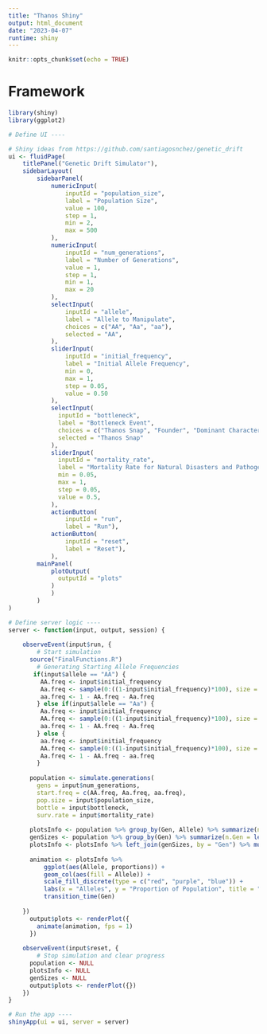 ```yaml
---
title: "Thanos Shiny"
output: html_document
date: "2023-04-07"
runtime: shiny
---
```


```r
knitr::opts_chunk$set(echo = TRUE)
```

# Framework

```r
library(shiny)
library(ggplot2)

# Define UI ----

# Shiny ideas from https://github.com/santiagosnchez/genetic_drift
ui <- fluidPage(
    titlePanel("Genetic Drift Simulator"),
    sidebarLayout(
        sidebarPanel(
            numericInput(
                inputId = "population_size", 
                label = "Population Size", 
                value = 100, 
                step = 1, 
                min = 2,
                max = 500
            ), 
            numericInput(
                inputId = "num_generations",
                label = "Number of Generations",
                value = 1,
                step = 1,
                min = 1,
                max = 20
            ),
            selectInput(
                inputId = "allele",
                label = "Allele to Manipulate",
                choices = c("AA", "Aa", "aa"),
                selected = "AA",
            ),
            sliderInput(
                inputId = "initial_frequency", 
                label = "Initial Allele Frequency", 
                min = 0, 
                max = 1, 
                step = 0.05, 
                value = 0.50
            ), 
            selectInput(
              inputId = "bottleneck",
              label = "Bottleneck Event",
              choices = c("Thanos Snap", "Founder", "Dominant Characteristic Pathogen", "Recessive Characteristic Pathogen", "Natural Disaster"),
              selected = "Thanos Snap"
            ),
            sliderInput(
              inputId = "mortality_rate",
              label = "Mortality Rate for Natural Disasters and Pathogens",
              min = 0.05,
              max = 1,
              step = 0.05,
              value = 0.5,
            ),
            actionButton(
                inputId = "run", 
                label = "Run"), 
            actionButton(
                inputId = "reset", 
                label = "Reset"), 
            ),
        mainPanel(
            plotOutput(
              outputId = "plots"
            )
            )
        )
)

# Define server logic ----
server <- function(input, output, session) {
  
    observeEvent(input$run, {
        # Start simulation
      source("FinalFunctions.R")
        # Generating Starting Allele Frequencies
       if(input$allele == "AA") {
         AA.freq <- input$initial_frequency
         Aa.freq <- sample(0:((1-input$initial_frequency)*100), size = 1)/100
         aa.freq <- 1 - AA.freq - Aa.freq
        } else if(input$allele == "Aa") {
         Aa.freq <- input$initial_frequency
         AA.freq <- sample(0:((1-input$initial_frequency)*100), size = 1)/100
         aa.freq <- 1 - AA.freq - Aa.freq
        } else {
         aa.freq <- input$initial_frequency
         AA.freq <- sample(0:((1-input$initial_frequency)*100), size = 1)/100
         Aa.freq <- 1 - AA.freq - aa.freq
        }
      
      population <- simulate.generations(
        gens = input$num_generations, 
        start.freq = c(AA.freq, Aa.freq, aa.freq), 
        pop.size = input$population_size, 
        bottle = input$bottleneck, 
        surv.rate = input$mortality_rate)
      
      plotsInfo <- population %>% group_by(Gen, Allele) %>% summarize(n.Allele = length(Allele))
      genSizes <- population %>% group_by(Gen) %>% summarize(n.Gen = length(Gen))
      plotsInfo <- plotsInfo %>% left_join(genSizes, by = "Gen") %>% mutate(proportions = n.Allele/n.Gen)
      
      animation <- plotsInfo %>% 
          ggplot(aes(Allele, proportions)) + 
          geom_col(aes(fill = Allele)) + 
          scale_fill_discrete(type = c("red", "purple", "blue")) + 
          labs(x = "Alleles", y = "Proportion of Population", title = "Allele Proportions Gen: {frame_time}") +
          transition_time(Gen)
      
    })
      output$plots <- renderPlot({
        animate(animation, fps = 1)
      })
      
    observeEvent(input$reset, {
        # Stop simulation and clear progress
      population <- NULL
      plotsInfo <- NULL
      genSizes <- NULL
      output$plots <- renderPlot({})
    })
}

# Run the app ----
shinyApp(ui = ui, server = server)



```




